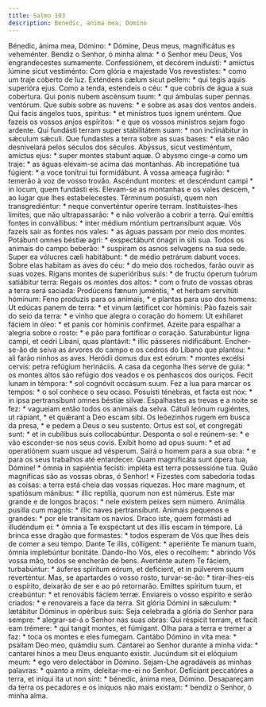 ```yaml
---
title: Salmo 103
description: Benedic, anima mea, Domino
---
```


<div class="side-by-side not-content">
  <span>
    Bénedic, ánima mea, Dómino: * Dómine, Deus meus, magnificátus es veheménter.
  </span>
  <span>
    Bendiz o Senhor, ó minha alma: * ó Senhor meu Deus, Vos engrandecestes
    sumamente.
  </span>
  <span>
    Confessiónem, et decórem induísti: * amíctus lúmine sicut vestiménto:
  </span>
  <span>
    Com glória e majestade Vos revestistes: * como um traje coberto de luz.
  </span>
  <span>
    Exténdens cælum sicut pellem: * qui tegis aquis superióra ejus.
  </span>
  <span>
    Como a tenda, estendeis o céu: * que cobris de água a sua cobertura.
  </span>
  <span>
    Qui ponis nubem ascénsum tuum: * qui ámbulas super pennas ventórum.
  </span>
  <span>
    Que subis sobre as nuvens: * e sobre as asas dos ventos andeis.
  </span>
  <span>
    Qui facis ángelos tuos, spíritus: * et minístros tuos ignem uréntem.
  </span>
  <span>
    Que fazeis os vossos anjos espíritos: * e que os vossos ministros sejam fogo
    ardente.
  </span>
  <span>
    Qui fundásti terram super stabilitátem suam: * non inclinábitur in sǽculum
    sǽculi.
  </span>
  <span>
    Que fundastes a terra sobre as suas bases: * ela se não desnivelará pelos
    séculos dos séculos.
  </span>
  <span>
    Abýssus, sicut vestiméntum, amíctus ejus: * super montes stabunt aquæ.
  </span>
  <span>
    O abysmo cinge-a como um traje: * as águas elevam-se acima das montanhas.
  </span>
  <span>
    Ab increpatióne tua fúgient: * a voce tonítrui tui formidábunt.
  </span>
  <span>
    À vossa ameaça fugirão: * temerão à voz de vosso trovão.
  </span>
  <span>
    Ascéndunt montes: et descéndunt campi * in locum, quem fundásti eis.
  </span>
  <span>
    Elevam-se as montanhas e os vales descem, * ao lugar que lhes
    estabelecestes.
  </span>
  <span>
    Términum posuísti, quem non transgrediéntur: * neque converténtur operíre
    terram.
  </span>
  <span>
    Instituístes-lhes limites, que não ultrapassarão: * e não volverão a cobrir
    a terra.
  </span>
  <span>
    Qui emíttis fontes in convállibus: * inter médium móntium pertransíbunt
    aquæ.
  </span>
  <span>
    Vós fazeis sair as fontes nos vales: * as águas passam por meio dos montes.
  </span>
  <span>
    Potábunt omnes béstiæ agri: * exspectábunt ónagri in siti sua.
  </span>
  <span>
    Todos os animais do campo beberão: * suspiram os asnos selvagens na sua
    sede.
  </span>
  <span>
    Super ea vólucres cæli habitábunt: * de médio petrárum dabunt voces.
  </span>
  <span>
    Sobre elas habitam as aves do céu: * do meio dos rochedos, farão ouvir as
    suas vozes.
  </span>
  <span>
    Rigans montes de superióribus suis: * de fructu óperum tuórum satiábitur
    terra:
  </span>
  <span>
    Regais os montes dos altos: * com o fruto de vossas obras a terra será
    saciada:
  </span>
  <span>
    Prodúcens fænum juméntis, * et herbam servitúti hóminum:
  </span>
  <span>
    Feno produzis para os animais, * e plantas para uso dos homens:
  </span>
  <span>
    Ut edúcas panem de terra: * et vinum lætíficet cor hóminis:
  </span>
  <span>
    Pão fazeis sair do seio da terra: * e vinho que alegra o coração do homem:
  </span>
  <span>
    Ut exhílaret fáciem in óleo: * et panis cor hóminis confírmet.
  </span>
  <span>
    Azeite para espalhar a alegria sobre o rosto: * e pão para fortificar o
    coração.
  </span>
  <span>
    Saturabúntur ligna campi, et cedri Líbani, quas plantávit: * illic pásseres
    nidificábunt.
  </span>
  <span>
    Encher-se-ão de seiva as árvores do campo e os cedros do Líbano que plantou:
    * ali farão ninhos as aves.
  </span>
  <span>
    Heródii domus dux est eórum: * montes excélsi cervis: petra refúgium
    herináciis.
  </span>
  <span>
    A casa da cegonha lhes serve de guia: * os montes altos são refúgio dos
    veados e os penhascos dos ouriços.
  </span>
  <span>
    Fecit lunam in témpora: * sol cognóvit occásum suum.
  </span>
  <span>
    Fez a lua para marcar os tempos: * o sol conhece o seu ocaso.
  </span>
  <span>
    Posuísti ténebras, et facta est nox: * in ipsa pertransíbunt omnes béstiæ
    silvæ.
  </span>
  <span>
    Espalhastes as trevas e a noite se fez: * vagueiam então todos os animais da
    selva.
  </span>
  <span>
    Cátuli leónum rugiéntes, ut rápiant, * et quǽrant a Deo escam sibi.
  </span>
  <span>
    Os leõezinhos rugem em busca da presa, * e pedem a Deus o seu sustento.
  </span>
  <span>
    Ortus est sol, et congregáti sunt: * et in cubílibus suis collocabúntur.
  </span>
  <span>
    Desponta o sol e reúnem-se: * e vão esconder-se nos seus covis.
  </span>
  <span>
    Exíbit homo ad opus suum: * et ad operatiónem suam usque ad vésperum.
  </span>
  <span>
    Sairá o homem para a sua obra: * e para os seus trabalhos até entardecer.
  </span>
  <span>
    Quam magnificáta sunt ópera tua, Dómine! * ómnia in sapiéntia fecísti:
    impléta est terra possessióne tua.
  </span>
  <span>
    Quão magníficas são as vossas obras, ó Senhor! * Fizestes com sabedoria
    todas as coisas: a terra está cheia das vossas riquezas.
  </span>
  <span>
    Hoc mare magnum, et spatiósum mánibus: * illic reptília, quorum non est
    númerus.
  </span>
  <span>
    Este mar grande e de longos braços: * nele existem peixes sem número.
  </span>
  <span>
    Animália pusílla cum magnis: * illic naves pertransíbunt.
  </span>
  <span>
    Animais pequenos e grandes: * por ele transitam os navios.
  </span>
  <span>
    Draco iste, quem formásti ad illudéndum ei: * ómnia a Te exspéctant ut des
    illis escam in témpore.
  </span>
  <span>
    Lá brinca esse dragão que formastes: * todos esperam de Vós que lhes deis de
    comer a seu tempo.
  </span>
  <span>
    Dante Te illis, cólligent: * aperiénte Te manum tuam, ómnia implebúntur
    bonitáte.
  </span>
  <span>
    Dando-lho Vós, eles o recolhem: * abrindo Vós vossa mão, todos se encherão
    de bens.
  </span>
  <span>
    Averténte autem Te fáciem, turbabúntur: * áuferes spíritum eórum, et
    defícient, et in púlverem suum reverténtur.
  </span>
  <span>
    Mas, se apartardes o vosso rosto, turvar-se-ão: * tirar-lhes-eis o espírito,
    deixarão de ser e ao pó retornarão.
  </span>
  <span>
    Emíttes spíritum tuum, et creabúntur: * et renovábis fáciem terræ.
  </span>
  <span>
    Enviareis o vosso espírito e serão criados: * e renovareis a face da terra.
  </span>
  <span>
    Sit glória Dómini in sǽculum: * lætábitur Dóminus in opéribus suis:
  </span>
  <span>
    Seja celebrada a glória do Senhor para sempre: * alegrar-se-á o Senhor nas
    suas obras:
  </span>
  <span>
    Qui réspicit terram, et facit eam trémere: * qui tangit montes, et fúmigant.
  </span>
  <span>
    Olha para a terra e tremer a faz: * toca os montes e eles fumegam.
  </span>
  <span>
    Cantábo Dómino in vita mea: * psallam Deo meo, quámdiu sum.
  </span>
  <span>
    Cantarei ao Senhor durante a minha vida: * cantarei hinos a meu Deus
    enquanto existir.
  </span>
  <span>
    Jucúndum sit ei elóquium meum: * ego vero delectábor in Dómino.
  </span>
  <span>
    Sejam-Lhe agradáveis as minhas palavras: * quanto a mim, deleitar-me-ei no
    Senhor.
  </span>
  <span>
    Defíciant peccatóres a terra, et iníqui ita ut non sint: * bénedic, ánima
    mea, Dómino.
  </span>
  <span>
    Desapareçam da terra os pecadores e os iníquos não mais existam: * bendiz o
    Senhor, ó minha alma.
  </span>
</div>
